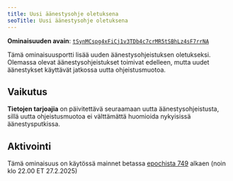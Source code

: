 ```yaml
---
title: Uusi äänestysohje oletuksena
seoTitle: Uusi äänestysohje oletuksena
---
```


**Ominaisuuden avain**:
[`tSynMCspg4xFiCj1v3TDb4c7crMR5tSBhLz4sF7rrNA`](https://explorer.solana.com/address/tSynMCspg4xFiCj1v3TDb4c7crMR5tSBhLz4sF7rrNA)

Tämä ominaisuusportti lisää uuden äänestysohjeistuksen oletukseksi. Olemassa
olevat äänestysohjeistukset toimivat edelleen, mutta uudet äänestykset käyttävät
jatkossa uutta ohjeistusmuotoa.

## Vaikutus

**Tietojen tarjoajia** on päivitettävä seuraamaan uutta äänestysohjeistusta,
sillä uutta ohjeistusmuotoa ei välttämättä huomioida nykyisissä
äänestysputkissa.

## Aktivointi

Tämä ominaisuus on käytössä mainnet betassa
[epochista 749](https://explorer.solana.com/epoch/748) alkaen (noin klo 22.00 ET
27.2.2025)
